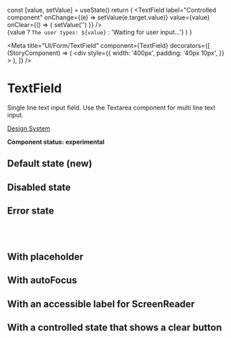 
  const [value, setValue] = useState()
  return (
    <Fragment>
      <TextField
        label="Controlled component"
        onChange={(e) => setValue(e.target.value)}
        value={value}
        onClear={() => {
          setValue('')
        }}
      />
      <br /> {value ? `The user types: ${value}` : 'Waiting for user input...'}
    </Fragment>
  )
}

<Meta
  title="UI/Form/TextField"
  component={TextField}
  decorators={[
    (StoryComponent) => (
      <div
        style={{
          width: '400px',
          padding: '40px 10px',
        }}
      >
        <StoryComponent />
      </div>
    ),
  ]}
/>

# TextField

Single line text input field. Use the Textarea component for multi line text input.

[Design System](https://designsystem.amsterdam.nl/7awj1hc9f/p/657629-text-input)

**Component status: experimental**

## Default state (new)

<Canvas>
  <Story name="Default state">
    <TextField label="Label" />
  </Story>
</Canvas>

## Disabled state

<Canvas>
  <Story name="Disabled state">
    <TextField label="Disabled" disabled />
  </Story>
</Canvas>

## Error state

<Canvas>
  <Story name="Error state">
    <Fragment>
      <TextField label="With Error Message" error />
      <ErrorMessage message="Error message" />
      <br />
      <br />
      <TextField label="Without Error Message" error />
    </Fragment>
  </Story>
</Canvas>

## With placeholder

<Canvas>
  <Story name="With placeholder">
    <TextField placeholder="A placeholder" />
  </Story>
</Canvas>

## With autoFocus

<Canvas>
  <Story name="With autoFocus">
    <TextField label="This will focus automatically" autoFocus />
  </Story>
</Canvas>

## With an accessible label for ScreenReader

<Canvas>
  <Story name="With an accessible label for ScreenReader">
    <TextField
      label="I am only visible for ScreenReaders"
      srOnly
      id="text-filed-id"
    />
  </Story>
</Canvas>

## With a controlled state that shows a clear button

<Canvas>
  <Story name="With a controlled state that shows a clear button">
    <WithAControlledState />
  </Story>
</Canvas>

